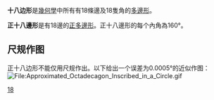 {{infobox polygon
|image=Regular polygon 18 annotated.svg
|edges=18
|S. symbol={18}
|C-D diagram=[[File:CDW_ring.svg|File:CDW_ring.svg]][[File:CDW_18.svg|File:CDW_18.svg]][[File:CDW_dot.svg|File:CDW_dot.svg]]
|angle=160
}}

'''十八边形'''是[[幾何學|幾何學]]中所有有18條邊及18隻角的[[多邊形|多邊形]]。

'''正十八邊形'''是有18邊的[[正多邊形|正多邊形]]。正十八邊形的每个內角為160°。

==尺规作图==
正十八边形不能仅用尺规作出。以下给出一个误差为0.0005°的近似作图：
[[File:Approximated_Octadecagon_Inscribed_in_a_Circle.gif|File:Approximated_Octadecagon_Inscribed_in_a_Circle.gif]]

{{geometry-stub}}

{{多邊形}}
[[Category:多邊形|18]]
